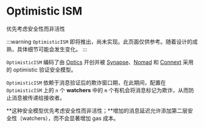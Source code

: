 # Optimistic ISM

优先考虑安全性而非活性

:::warning
`OptimisticISM` 即将推出，尚未实现。此页面仅供参考。随着设计的成熟，具体细节可能会发生变化。
:::

`OptimisticISM` 编码了由 [Optics](https://docs.celo.org/protocol/bridge/optics) 开创并被 [Synapse](https://docs.synapseprotocol.com/synapse-interchain-network-sin/synapse-interchain-network/deep-dive-optimistic-pos)、[Nomad](https://docs.nomad.xyz/the-nomad-protocol/verification-mechanisms/optimistic-verification) 和 [Connext](https://blog.connext.network/optimistic-bridges-fb800dc7b0e0) 采用的 optimistic 验证安全模型。

`OptimisticISM` 依赖于消息验证后的欺诈窗口期，在此期间，配置在 `OptimisticISM` 上的 `n` 个 **watchers** 中的 `m` 个有机会将消息标记为欺诈，从而防止消息被传递给接收者。

**这种安全模型优先考虑安全性而非活性；**增加的消息延迟允许添加第二层安全性（watchers），而不会显著增加 gas 成本。
